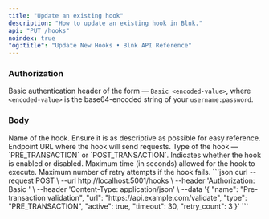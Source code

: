 ```yaml
---
title: "Update an existing hook"
description: "How to update an existing hook in Blnk."
api: "PUT /hooks"
noindex: true
"og:title": "Update New Hooks • Blnk API Reference"
---
```



### Authorization
Basic authentication header of the form — `Basic <encoded-value>`, where `<encoded-value>` is the base64-encoded string of your `username:password`.

### Body
<ParamField body="name" type="string" required>
  Name of the hook. Ensure it is as descriptive as possible for easy reference.
</ParamField>
<ParamField body="url" type="string" required>
  Endpoint URL where the hook will send requests.
</ParamField>
<ParamField body="type" type="string" required>
  Type of the hook — `PRE_TRANSACTION` or `POST_TRANSACTION`.
</ParamField>
<ParamField body="active" type="boolean" required>
  Indicates whether the hook is enabled or disabled.
</ParamField>
<ParamField body="timeout" type="number" required>
  Maximum time (in seconds) allowed for the hook to execute.
</ParamField>
<ParamField body="retry_count" type="number" required>
  Maximum number of retry attempts if the hook fails.
</ParamField>

<RequestExample>
```json
curl --request POST \
  --url http://localhost:5001/hooks \
  --header 'Authorization: Basic <encoded-value>' \
  --header 'Content-Type: application/json' \
  --data '{
    "name": "Pre-transaction validation",
    "url": "https://api.example.com/validate",
    "type": "PRE_TRANSACTION",
    "active": true,
    "timeout": 30,
    "retry_count": 3
  }'
```
</RequestExample>

<NeedHelp />